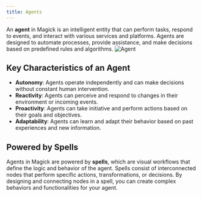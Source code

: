 ```yaml
---
title: Agents
---
```


An **agent** in Magick is an intelligent entity that can perform tasks, respond to events, and interact with various services and platforms. Agents are designed to automate processes, provide assistance, and make decisions based on predefined rules and algorithms.
![Agent](/images/agents.png)

## Key Characteristics of an Agent

- **Autonomy**: Agents operate independently and can make decisions without constant human intervention.
- **Reactivity**: Agents can perceive and respond to changes in their environment or incoming events.
- **Proactivity**: Agents can take initiative and perform actions based on their goals and objectives.
- **Adaptability**: Agents can learn and adapt their behavior based on past experiences and new information.

## Powered by Spells

Agents in Magick are powered by **spells**, which are visual workflows that define the logic and behavior of the agent. Spells consist of interconnected nodes that perform specific actions, transformations, or decisions. By designing and connecting nodes in a spell, you can create complex behaviors and functionalities for your agent.
